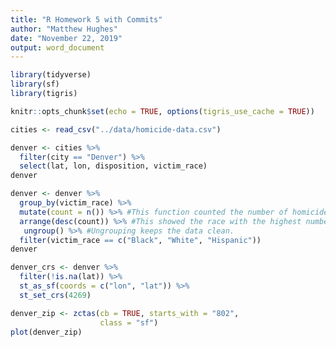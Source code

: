 ```yaml
---
title: "R Homework 5 with Commits"
author: "Matthew Hughes"
date: "November 22, 2019"
output: word_document
---
```

```r
library(tidyverse)
library(sf)
library(tigris)
```


```r
knitr::opts_chunk$set(echo = TRUE, options(tigris_use_cache = TRUE))
```

```r
cities <- read_csv("../data/homicide-data.csv")
```
```r
denver <- cities %>% 
  filter(city == "Denver") %>% 
  select(lat, lon, disposition, victim_race)
denver
```
```r
denver <- denver %>% 
  group_by(victim_race) %>% 
  mutate(count = n()) %>% #This function counted the number of homicides per race.
  arrange(desc(count)) %>% #This showed the race with the highest number of homicides on top. 
   ungroup() %>% #Ungrouping keeps the data clean. 
  filter(victim_race == c("Black", "White", "Hispanic")) 
denver
```
```r
denver_crs <- denver %>% 
  filter(!is.na(lat)) %>% 
  st_as_sf(coords = c("lon", "lat")) %>% 
  st_set_crs(4269)
```

```r
denver_zip <- zctas(cb = TRUE, starts_with = "802", 
                    class = "sf")
plot(denver_zip)
```